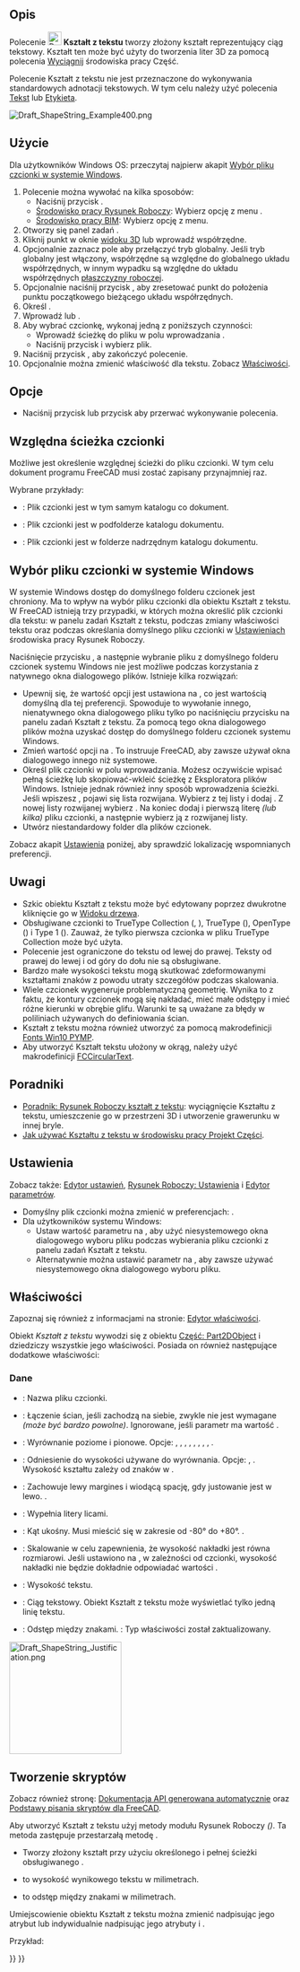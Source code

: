<languages/>

{{Docnav/pl
|[[Draft_Facebinder/pl|Łącznik kształtu]]
|[[Draft_Hatch/pl|Kreskowanie]]
|[[Draft_Workbench|środowisko pracy Rysunek Roboczy]]
|IconL=Draft_Facebinder.svg 
|IconR=Draft_Hatch.svg 
|IconC=Workbench_Draft.svg
}}

{{GuiCommand/pl
|Name=Draft ShapeString
|Name/pl=Rysunek Roboczy: Kształt z tekstu
|MenuLocation=Kreślenie → Kształt z tekstu<br>Opisy → Kształt z tekstu
|Workbenches=[[Draft_Workbench/pl|Rysunek Roboczy]], [[BIM_Workbench/pl|BIM]]
|Shortcut=
|Version=0.14
|SeeAlso=[[Draft_Text/pl|Tekst]], [[Draft_Label/pl|Etykieta]], [[Part_Extrude/pl|Wyciągnij]]
}}

<span id="Description"></span>
==Opis==

Polecenie [[Image:Draft_ShapeString.svg|24px]] '''Kształt z tekstu''' tworzy złożony kształt reprezentujący ciąg tekstowy. Kształt ten może być użyty do tworzenia liter 3D za pomocą polecenia [[Part_Extrude/pl|Wyciągnij]] środowiska pracy Część.

Polecenie Kształt z tekstu nie jest przeznaczone do wykonywania standardowych adnotacji tekstowych. W tym celu należy użyć polecenia [[Draft_Text/pl|Tekst]] lub [[Draft_Label/pl|Etykieta]].

[[Image:Draft_ShapeString_Example400.png]]
{{Caption|Pojedynczy punkt wymagany do pozycjonowania obiektu Kształt z tekstu}}

<span id="Usage"></span>
==Użycie==

Dla użytkowników Windows OS: przeczytaj najpierw akapit [[#Wybór_pliku_czcionki_w_systemie_Windows|Wybór pliku czcionki w systemie Windows]].

# Polecenie można wywołać na kilka sposobów:
#* Naciśnij przycisk {{Button|[[Image:Draft_ShapeString.svg|16px]] '''Kształt z tekstu'''}}.
#* [[Draft_Workbench/pl|Środowisko pracy Rysunek Roboczy]]: Wybierz opcję z menu {{MenuCommand|Kreślenie → [[Image:Draft_ShapeString.svg|16px]] Kształt z tekstu}}.
#* [[BIM_Workbench/pl|Środowisko pracy BIM]]: Wybierz opcję {{MenuCommand|Opisy → [[Image:Draft_ShapeString.svg|16px]] Kształt z tekstu}} z menu.
# Otworzy się panel zadań {{MenuCommand|Kształt z tekstu}}.
# Kliknij punkt w oknie [[3D_view/pl|widoku 3D]] lub wprowadź współrzędne.
# Opcjonalnie zaznacz pole {{MenuCommand|Global}} aby przełączyć tryb globalny. Jeśli tryb globalny jest włączony, współrzędne są względne do globalnego układu współrzędnych, w innym wypadku są względne do układu współrzędnych [[Draft_SelectPlane/pl|płaszczyzny roboczej]]. {{Version/pl|1.1}}
# Opcjonalnie naciśnij przycisk {{Button|Zresetuj współrzędne punktu}}, aby zresetować punkt do położenia punktu początkowego bieżącego układu współrzędnych.
# Określ {{MenuCommand|Wysokość}}.
# Wprowadź {{MenuCommand|Ciąg znaków}} {{VersionNoteMinus/pl|1.0}} lub {{MenuCommand|Tekst}}{{VersionNote/pl|1.1}}.
# Aby wybrać czcionkę, wykonaj jedną z poniższych czynności:
#* Wprowadź ścieżkę do pliku w polu wprowadzania {{MenuCommand|Plik czcionki}}.
#* Naciśnij przycisk {{Button|...}} i wybierz plik.
# Naciśnij przycisk {{Button|OK}}, aby zakończyć polecenie.
# Opcjonalnie można zmienić właściwość {{PropertyData|Wyrównanie}} dla tekstu. Zobacz [[#Właściwości|Właściwości]].

<span id="Options"></span>
==Opcje==

* Naciśnij przycisk {{KEY|Esc}} lub przycisk {{Button|Anuluj}} aby przerwać wykonywanie polecenia.

<span id="Relative_font_path"></span>
==Względna ścieżka czcionki==

{{version/pl|1.1}}

Możliwe jest określenie względnej ścieżki do pliku czcionki. W tym celu dokument programu FreeCAD musi zostać zapisany przynajmniej raz.

Wybrane przykłady:
* {{FileName|./SomeFont.ttf}}: Plik czcionki jest w tym samym katalogu co dokument.
* {{FileName|./MyDirectory/SomeFont.ttf}}: Plik czcionki jest w podfolderze {{FileName|MyDirectory}} katalogu dokumentu.
* {{FileName|../SomeFont.ttf}}: Plik czcionki jest w folderze nadrzędnym katalogu dokumentu.

<span id="Font_file_selection_on_Windows"></span>
==Wybór pliku czcionki w systemie Windows==

W systemie Windows dostęp do domyślnego folderu czcionek jest chroniony. Ma to wpływ na wybór pliku czcionki dla obiektu Kształt z tekstu. W FreeCAD istnieją trzy przypadki, w których można określić plik czcionki dla tekstu: w panelu zadań Kształt z tekstu, podczas zmiany właściwości {{PropertyData|Plik czcionki}} tekstu oraz podczas określania domyślnego pliku czcionki w [[Draft_Preferences/pl#Teksty_i_wymiary|Ustawieniach]] środowiska pracy Rysunek Roboczy.

Naciśnięcie przycisku {{Button|...}}, a następnie wybranie pliku z domyślnego folderu czcionek systemu Windows nie jest możliwe podczas korzystania z natywnego okna dialogowego plików. Istnieje kilka rozwiązań:
* Upewnij się, że wartość opcji {{MenuCommand|DontUseNativeFontDialog}} jest ustawiona na {{True/pl}}, co jest wartością domyślną dla tej preferencji. Spowoduje to wywołanie innego, nienatywnego okna dialogowego pliku tylko po naciśnięciu przycisku {{Button|...}} na panelu zadań Kształt z tekstu. Za pomocą tego okna dialogowego plików można uzyskać dostęp do domyślnego folderu czcionek systemu Windows.
* Zmień wartość opcji {{MenuCommand|DontUseNativeDialog}} na {{True/pl}}. To instruuje FreeCAD, aby zawsze używał okna dialogowego innego niż systemowe.
* Określ plik czcionki w polu wprowadzania. Możesz oczywiście wpisać pełną ścieżkę lub skopiować-wkleić ścieżkę z Eksploratora plików Windows. Istnieje jednak również inny sposób wprowadzenia ścieżki. Jeśli wpiszesz {{Value|C:\}}, pojawi się lista rozwijana. Wybierz {{Value|Windows}} z tej listy i dodaj {{Value|\F}}. Z nowej listy rozwijanej wybierz {{Value|Fonts}}. Na koniec dodaj {{Value|\}} i pierwszą literę ''(lub kilka)'' pliku czcionki, a następnie wybierz ją z rozwijanej listy.
* Utwórz niestandardowy folder dla plików czcionek.

Zobacz akapit [[#Ustawienia|Ustawienia]] poniżej, aby sprawdzić lokalizację wspomnianych preferencji.

<span id="Notes"></span>
==Uwagi==

* Szkic obiektu Kształt z tekstu może być edytowany poprzez dwukrotne kliknięcie go w [[Tree_view/pl|Widoku drzewa]].
* Obsługiwane czcionki to TrueType Collection ({{FileName|.ttc}}, {{Version/pl|1.1}}), TrueType ({{FileName|.ttf}}), OpenType ({{FileName|.otf}}) i Type 1 ({{FileName|.pfb}}). Zauważ, że tylko pierwsza czcionka w pliku TrueType Collection może być użyta.
* Polecenie jest ograniczone do tekstu od lewej do prawej. Teksty od prawej do lewej i od góry do dołu nie są obsługiwane.
* Bardzo małe wysokości tekstu mogą skutkować zdeformowanymi kształtami znaków z powodu utraty szczegółów podczas skalowania.
* Wiele czcionek wygeneruje problematyczną geometrię. Wynika to z faktu, że kontury czcionek mogą się nakładać, mieć małe odstępy i mieć różne kierunki w obrębie glifu. Warunki te są uważane za błędy w poliliniach używanych do definiowania ścian.
* Kształt z tekstu można również utworzyć za pomocą makrodefinicji [[Macro_Fonts_Win10_PYMP/pl|Fonts Win10 PYMP]].
* Aby utworzyć Kształt tekstu ułożony w okrąg, należy użyć makrodefinicji [[Macro_FCCircularText/pl|FCCircularText]].

<span id="Tutorials"></span>
==Poradniki==

* [[Draft_ShapeString_tutorial/pl|Poradnik: Rysunek Roboczy kształt z tekstu]]: wyciągnięcie Kształtu z tekstu, umieszczenie go w przestrzeni 3D i utworzenie grawerunku w innej bryle.
* [https://forum.freecadweb.org/viewtopic.php?f=3&t=36623 Jak używać Kształtu z tekstu w środowisku pracy Projekt Części].

<span id="Preferences"></span>
==Ustawienia==

Zobacz także: [[Preferences_Editor/pl|Edytor ustawień]], [[Draft_Preferences/pl|Rysunek Roboczy: Ustawienia]] i [[Std_DlgParameter/pl|Edytor parametrów]].

* Domyślny plik czcionki można zmienić w preferencjach: {{MenuCommand|Edycja → Preferencje ... → Rysunek Roboczy → Teksty i wymiary → Domyślny plik czcionki kształtu z tekstu}}.
* Dla użytkowników systemu Windows:
** Ustaw wartość parametru {{MenuCommand|Przybory → Edytor parametrów ... → BaseApp → Preferences → Dialog → DontUseNativeFontDialog}} na {{True/pl}}, aby użyć niesystemowego okna dialogowego wyboru pliku podczas wybierania pliku czcionki z panelu zadań Kształt z tekstu.
** Alternatywnie można ustawić parametr {{MenuCommand|Przybory → Edytor parametrów ... → BaseApp → Preferences → Dialog → DontUseNativeDialog}} na {{True/pl}}, aby zawsze używać niesystemowego okna dialogowego wyboru pliku.

<span id="Properties"></span>
==Właściwości==

Zapoznaj się również z informacjami na stronie: [[Property_editor/pl|Edytor właściwości]].

Obiekt ''Kształt z tekstu'' wywodzi się z obiektu [[Part_Part2DObject/pl|Część: Part2DObject]] i dziedziczy wszystkie jego właściwości. Posiada on również następujące dodatkowe właściwości:

<span id="Data"></span>
===Dane===

{{TitleProperty|Rysunek Roboczy}}

* {{PropertyData|Plik czcionki|File}}: Nazwa pliku czcionki.
* {{PropertyData|Sczl|Bool}}: Łączenie ścian, jeśli zachodzą na siebie, zwykle nie jest wymagane ''(może być bardzo powolne)''. Ignorowane, jeśli parametr {{PropertyData|Utwórz ścianę}} ma wartość {{FALSE/pl}}. {{Version/pl|1.0}}
* {{PropertyData|Wyrównanie|Enumeration}}: Wyrównanie poziome i pionowe. Opcje: {{value|Góra-lewo}}, {{value|Góra-środek}}, {{value|Góra-prawo}}, {{value|Środek-lewo}}, {{value|Środek}}, {{value|Środek-prawo}}, {{value|Dół-lewo}}, {{value|Dół-środek}}, {{value|Dół-prawo}}. {{Version/pl|1.0}}
* {{PropertyData|Odniesienie wyrównania|Enumeration}}: Odniesienie do wysokości używane do wyrównania. Opcje: {{value|Wysokość nasadki}}, {{value|Wysokość kształtu}}. Wysokość kształtu zależy od znaków w {{PropertyData|Ciągu znaków}}. {{Version/pl|1.0}}
* {{PropertyData|Zachowaj lewy margines|Bool}}: Zachowuje lewy margines i wiodącą spację, gdy justowanie jest w lewo. {{Version/pl|1.0}}.
* {{PropertyData|Utwórz ścianę|Bool}}: Wypełnia litery licami.
* {{PropertyData|Kąt skośny|Angle}}: Kąt ukośny. Musi mieścić się w zakresie od -80° do +80°. {{Version|1.0}}.
* {{PropertyData|Skaluj do rozmiaru|Bool}}: Skalowanie w celu zapewnienia, że wysokość nakładki jest równa rozmiarowi. Jeśli ustawiono na {{FALSE/pl}}, w zależności od czcionki, wysokość nakładki nie będzie dokładnie odpowiadać wartości {{PropertyData|Rozmiar}}. {{Version/pl|1.0}}
* {{PropertyData|Rozmiar|Length}}: Wysokość tekstu.
* {{PropertyData|Ciąg znaków|String}}: Ciąg tekstowy. Obiekt Kształt z tekstu może wyświetlać tylko jedną linię tekstu.
* {{PropertyData|Kontrola|Distance}}: Odstęp między znakami. {{Version/pl|1.0}}: Typ właściwości został zaktualizowany.

[[Image:Draft_ShapeString_Justification.png|200px]]
{{Caption|Wysokość czerwonego prostokąta ''(linia ciągła)'' jest równa wysokości nakładki.<br>
Wysokość zielonego prostokąta ''(linia przerywana)'' jest równa wysokości kształtu.<br>
Narożniki, środki krawędzi i środki prostokątów<br>
dopasuj 9 opcji wyrównania: od lewego górnego do prawego dolnego rogu.}}

<span id="Scripting"></span>
==Tworzenie skryptów==

Zobacz również stronę: [https://freecad.github.io/SourceDoc/ Dokumentacja API generowana automatycznie] oraz [[FreeCAD_Scripting_Basics/pl|Podstawy pisania skryptów dla FreeCAD]].

Aby utworzyć Kształt z tekstu użyj metody {{incode|make_shapestring}} modułu Rysunek Roboczy ''({{Version/pl|0.19}})''. Ta metoda zastępuje przestarzałą metodę {{incode|makeShapeString}}.

{{Code|code=
shapestring = make_shapestring(String, FontFile, Size=100, Tracking=0)
}}

* Tworzy złożony kształt {{incode|shapestring}} przy użyciu określonego {{incode|String}} i pełnej ścieżki obsługiwanego {{incode|FontFile}}.
* {{incode|Size}} to wysokość wynikowego tekstu w milimetrach.
* {{incode|Tracking}} to odstęp między znakami w milimetrach.

Umiejscowienie obiektu Kształt z tekstu można zmienić nadpisując jego atrybut {{incode|Placement}} lub indywidualnie nadpisując jego atrybuty {{incode|Placement.Base}} i {{incode|Placement.Rotation}}.

Przykład:

{{Code|code=
import FreeCAD as App
import Draft

doc = App.newDocument()

font1 = "/usr/share/fonts/truetype/msttcorefonts/Arial.ttf"
font2 = "/usr/share/fonts/truetype/dejavu/DejaVuSerif.ttf"
font3 = "/usr/share/fonts/truetype/freefont/FreeSerifItalic.ttf"

S1 = Draft.make_shapestring("This is a sample text", font1, 200)

S2 = Draft.make_shapestring("Inclined text", font2, 200, 10)

zaxis = App.Vector(0, 0, 1)
p2 = App.Vector(-1000, 500, 0)
place2 = App.Placement(p2, App.Rotation(zaxis, 45))
S2.Placement = place2

S3 = Draft.make_shapestring("Upside-down text", font3, 200, 10)
S3.Placement.Base = App.Vector(0, -1000, 0)
S3.Placement.Rotation = App.Rotation(zaxis, 180)

doc.recompute()
}}


{{Docnav/pl
|[[Draft_Facebinder/pl|Łącznik kształtu]]
|[[Draft_Hatch/pl|Kreskowanie]]
|[[Draft_Workbench|środowisko pracy Rysunek Roboczy]]
|IconL=Draft_Facebinder.svg 
|IconR=Draft_Hatch.svg 
|IconC=Workbench_Draft.svg
}}

{{Draft Tools navi{{#translation:}}}}
{{Userdocnavi{{#translation:}}}}